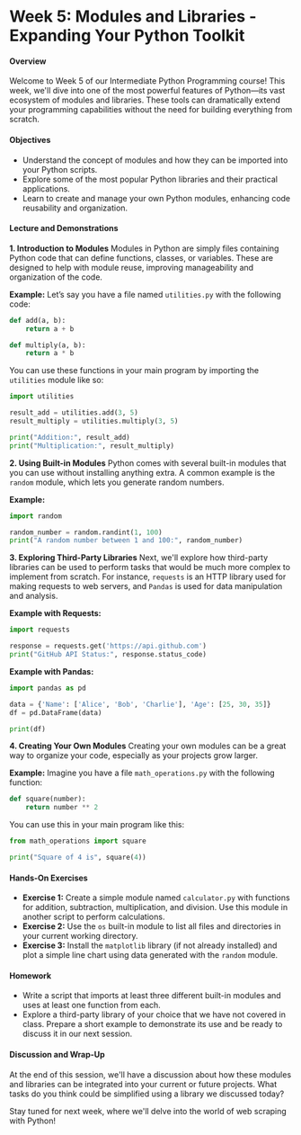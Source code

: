 # Week 5: Modules and Libraries - Expanding Your Python Toolkit

#### Overview

Welcome to Week 5 of our Intermediate Python Programming course! This week, we'll dive into one of the most powerful features of Python—its vast ecosystem of modules and libraries. These tools can dramatically extend your programming capabilities without the need for building everything from scratch.

#### Objectives

-   Understand the concept of modules and how they can be imported into your Python scripts.
-   Explore some of the most popular Python libraries and their practical applications.
-   Learn to create and manage your own Python modules, enhancing code reusability and organization.

#### Lecture and Demonstrations

**1. Introduction to Modules**
Modules in Python are simply files containing Python code that can define functions, classes, or variables. These are designed to help with module reuse, improving manageability and organization of the code.

**Example:**
Let’s say you have a file named `utilities.py` with the following code:

```python
def add(a, b):
    return a + b

def multiply(a, b):
    return a * b
```

You can use these functions in your main program by importing the `utilities` module like so:

```python
import utilities

result_add = utilities.add(3, 5)
result_multiply = utilities.multiply(3, 5)

print("Addition:", result_add)
print("Multiplication:", result_multiply)
```

**2. Using Built-in Modules**
Python comes with several built-in modules that you can use without installing anything extra. A common example is the `random` module, which lets you generate random numbers.

**Example:**

```python
import random

random_number = random.randint(1, 100)
print("A random number between 1 and 100:", random_number)
```

**3. Exploring Third-Party Libraries**
Next, we'll explore how third-party libraries can be used to perform tasks that would be much more complex to implement from scratch. For instance, `requests` is an HTTP library used for making requests to web servers, and `Pandas` is used for data manipulation and analysis.

**Example with Requests:**

```python
import requests

response = requests.get('https://api.github.com')
print("GitHub API Status:", response.status_code)
```

**Example with Pandas:**

```python
import pandas as pd

data = {'Name': ['Alice', 'Bob', 'Charlie'], 'Age': [25, 30, 35]}
df = pd.DataFrame(data)

print(df)
```

**4. Creating Your Own Modules**
Creating your own modules can be a great way to organize your code, especially as your projects grow larger.

**Example:**
Imagine you have a file `math_operations.py` with the following function:

```python
def square(number):
    return number ** 2
```

You can use this in your main program like this:

```python
from math_operations import square

print("Square of 4 is", square(4))
```

#### Hands-On Exercises

-   **Exercise 1:** Create a simple module named `calculator.py` with functions for addition, subtraction, multiplication, and division. Use this module in another script to perform calculations.
-   **Exercise 2:** Use the `os` built-in module to list all files and directories in your current working directory.
-   **Exercise 3:** Install the `matplotlib` library (if not already installed) and plot a simple line chart using data generated with the `random` module.

#### Homework

-   Write a script that imports at least three different built-in modules and uses at least one function from each.
-   Explore a third-party library of your choice that we have not covered in class. Prepare a short example to demonstrate its use and be ready to discuss it in our next session.

#### Discussion and Wrap-Up

At the end of this session, we'll have a discussion about how these modules and libraries can be integrated into your current or future projects. What tasks do you think could be simplified using a library we discussed today?

Stay tuned for next week, where we'll delve into the world of web scraping with Python!
